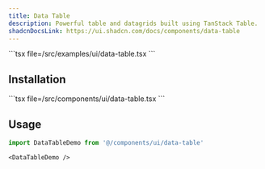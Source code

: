 ```yaml
---
title: Data Table
description: Powerful table and datagrids built using TanStack Table.
shadcnDocsLink: https://ui.shadcn.com/docs/components/data-table
---
```


<ComponentPreview component="data-table">
  ```tsx file=<rootDir>/src/examples/ui/data-table.tsx
  ```
</ComponentPreview>

## Installation

<Installation component="data-table">
  ```tsx file=<rootDir>/src/components/ui/data-table.tsx
  ```
</Installation>

## Usage

```ts
import DataTableDemo from '@/components/ui/data-table'
```

```tsx
<DataTableDemo />
```